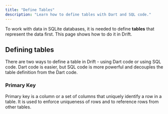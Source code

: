 ```yaml
---
title: "Define Tables"
description: "Learn how to define tables with Dart and SQL code."
---
```



To work with data in SQLite databases, it is needed to define
**tables** that represent the data first. This page shows how to do it
in Drift.

## Defining tables

There are two ways to define a table in Drift - using Dart code or using
SQL code. Dart code is easier, but SQL code is more powerful and decouples
the table definition from the Dart code.

### Primary Key

Primary key is a column or a set of columns that uniquely identify a row
in a table. It is used to enforce uniqueness of rows and to reference
rows from other tables.

```

```
